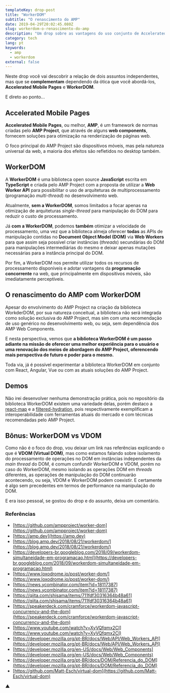 ```yaml
---
templateKey: drop-post
title: "WorkerDOM"
subtitle: "O renascimento do AMP"
date: 2019-04-29T20:02:45.080Z
slug: workerdom-o-renascimento-do-amp
description: "Um drop sobre as vantagens do uso conjunto de Accelerated Mobile Pages (AMP) e WorkerDOM."
category: tech
lang: pt
keywords:
  - amp
  - workerdom
external: false
---
```


Neste drop você vai descobrir a relação de dois assuntos independentes, mas que se **complementam** dependendo da ótica que você abordá-los, **Accelerated Mobile Pages** e **WorkerDOM**.

E direto ao ponto...

## Accelerated Mobile Pages

**Accelerated Mobile Pages**, ou melhor, **AMP**, é um framework de normas criadas pelo **AMP Project**, que através de alguns **web components**, fornecem soluções para otimização na renderização de páginas web.

O foco principal do AMP Project são dispositivos móveis, mas pela natureza universal da web, a maioria dos efeitos são refletidos no desktop também.

## WorkerDOM

A **WorkerDOM** é uma biblioteca open source **JavaScript** escrita em **TypeScript** e criada pelo AMP Project com a proposta de utilizar a **Web Worker API** para possibilitar o uso de arquiteturas de multiprocessamento (programação _multi-thread_) no desenvolvimento web.

Atualmente, **sem a WorkerDOM**, somos limitados a focar apenas na otimização de arquiteturas _single-thread_ para manipulação do DOM para reduzir o custo de processamento.

Já **com a WorkerDOM**, podemos **também** otimizar a velocidade de processamento, uma vez que a biblioteca almeja oferecer **todas** as APIs de manipulação contidas no **Document Object Model (DOM)** via **Web Workers** para que assim seja possível criar instâncias (_threads_) secundárias do DOM para manipulações intermediárias do mesmo e deixar apenas mutações necessárias para a instância principal do DOM.

Por fim, a WorkerDOM nos permite utilizar todos os recursos de processamento disponíveis e adotar vantagens da **programação concorrente** na web, que principalmente em dispositivos móveis, são imediatamente perceptíveis.

## O renascimento do AMP com WorkerDOM

Apesar do envolvimento do AMP Project na criação da biblioteca WorkderDOM, por sua natureza conceitual, a biblioteca não será integrada como solução exclusiva do AMP Project, mas sim com uma recomendação de uso genérico no desenvolvimento web, ou seja, sem dependência dos AMP Web Components.

E nesta perspectiva, vemos que **a biblioteca WorkerDOM é um passo adiante na missão de oferecer uma melhor experiência para o usuário e uma renovação dos meios de abordagem do AMP Project, oferencendo mais perspectiva de futuro e poder para o mesmo.**

Toda via, já é possível experimentar a biblioteca WorkerDOM em conjunto com React, Angular, Vue ou com as atuais soluções do AMP Project.

## Demos

Não irei desenvolver nenhuma demonstração prática, pois no repositório da biblioteca WorkerDOM existem uma variedade delas, porém destaco a [react-map](https://github.com/ampproject/worker-dom/tree/master/demo/react-map) e a [filtered-hydration](https://github.com/ampproject/worker-dom/tree/master/demo/filtered-hydration), pois respectivamente exemplificam a interoperabilidade com ferramentas atuais do mercado e com técnicas recomendadas pelo AMP Project.

## Bônus: WorkerDOM vs VDOM

Como não é o foco do drop, vou deixar um link nas referências explicando o que é **VDOM (Virtual DOM)**, mas como estamos falando sobre isolamento do processamento de operações no DOM em instâncias independentes da _main thread_ do DOM, é comum confundir WorkerDOM e VDOM, porém no caso do WorkerDOM, mesmo isolando as operações DOM em _threads_ diferentes, as operações de manipulação do DOM continuarão acontecendo, ou seja, VDOM e WorkerDOM podem coexistir. E certamente é algo sem precedentes em termos de performance na manipulação do DOM.

E era isso pessoal, se gostou do drop e do assunto, deixa um comentário.

### Referências

- [https://github.com/ampproject/worker-dom](https://github.com/ampproject/worker-dom)
- [https://amp.dev](https://amp.dev)
- [https://blog.amp.dev/2018/08/21/workerdom/](https://blog.amp.dev/2018/08/21/workerdom/)
- [https://developers-br.googleblog.com/2018/09/workerdom-simultaneidade-em-programacao.html](https://developers-br.googleblog.com/2018/09/workerdom-simultaneidade-em-programacao.html)
- [https://www.loxodrome.io/post/worker-dom/](https://www.loxodrome.io/post/worker-dom/)
- [https://news.ycombinator.com/item?id=18117387](https://news.ycombinator.com/item?id=18117387)
- [https://qiita.com/shisama/items/711fdf30316364b48a61](https://qiita.com/shisama/items/711fdf30316364b48a61)
- [https://speakerdeck.com/cramforce/workerdom-javascript-concurrency-and-the-dom](https://speakerdeck.com/cramforce/workerdom-javascript-concurrency-and-the-dom)
- [https://www.youtube.com/watch?v=XyVQfqmx2CI](https://www.youtube.com/watch?v=XyVQfqmx2CI)
- [https://developer.mozilla.org/pt-BR/docs/Web/API/Web_Workers_API](https://developer.mozilla.org/pt-BR/docs/Web/API/Web_Workers_API)
- [https://developer.mozilla.org/en-US/docs/Web/Web_Components](https://developer.mozilla.org/en-US/docs/Web/Web_Components)
- [https://developer.mozilla.org/pt-BR/docs/DOM/Referencia_do_DOM](https://developer.mozilla.org/pt-BR/docs/DOM/Referencia_do_DOM)
- [https://github.com/Matt-Esch/virtual-dom](https://github.com/Matt-Esch/virtual-dom)

▲
